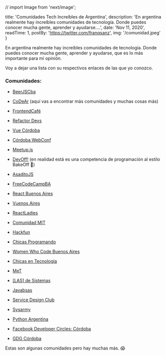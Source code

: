 // import Image from 'next/image';

  title: 'Comunidades Tech Increíbles de Argentina',
  description: 'En argentina realmente hay increíbles comunidades de tecnología. Donde puedes conocer mucha gente, aprender y ayudarse....',
  date: 'Nov 11, 2020',
  readTime: 1,
  postBy: 'https://twitter.com/franqsanz',
  img: '/comunidad.jpeg'
}


<!-- <Image src={meta.img} width={1000} height={420} alt="Comunidades" /> -->

En argentina realmente hay increíbles comunidades de tecnología. Donde puedes conocer mucha gente, aprender y ayudarse, que es lo más importante para mí opinión.

Voy a dejar una lista con su respectivos enlaces de las que yo conozco.

### Comunidades:
* [BeerJSCba](https://beerjscba.com/)

* [CoDeAr](https://codear.org/) (aquí vas a encontrar más comunidades y muchas cosas más)

* [FrontendCafé](https://frontend.cafe/)

* [Refactor Devs](https://twitter.com/refactordevs)

* [Vue Córdoba](https://twitter.com/vuecba)

* [Córdoba WebConf](https://webconf.tech/)

* [Meetup.js](https://meetupjs.com.ar/)

* [DevOff!](https://twitter.com/devoffarg) (en realidad está es una competencia de programación al estilo BakeOff 👀)

* [AsaditoJS](https://twitter.com/asaditojs)

* [FreeCodeCampBA](https://freecodecampba.org/)

* [React Buenos Aires](https://twitter.com/react_ba)

* [Vuenos Aires](https://twitter.com/vuenos_aires)

* [ReactLadies](https://twitter.com/reactladiescba)

* [Comunidad MIT](https://comit.ar/)

* [Hackfun](https://hackfunrosario.com/)

* [Chicas Programando](https://twitter.com/chicasprogar)

* [Women Who Code Buenos Aires](https://twitter.com/wwcodeba)

* [Chicas en Tecnología](https://twitter.com/chicasentec)

* [MeT](https://twitter.com/comunidadmet)

* [[LAS] de Sistemas](https://lasdesistemas.org/)

* [Javabsas](https://twitter.com/javabsas)

* [Service Design Club](https://twitter.com/servicedsgnclub)

* [Sysarmy](https://twitter.com/sysarmy)

* [Python Argentina](https://python.org.ar/)

* [Facebook Developer Circles: Córdoba](https://twitter.com/devccordoba)

* [GDG Córdoba](https://twitter.com/GDGCordobaARG)

Estas son algunas comunidades pero hay muchas más. 😱